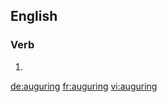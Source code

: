 ==English==

===Verb===
{{head|en}}

# {{present participle of|augur|lang=en}}

[[de:auguring]]
[[fr:auguring]]
[[vi:auguring]]